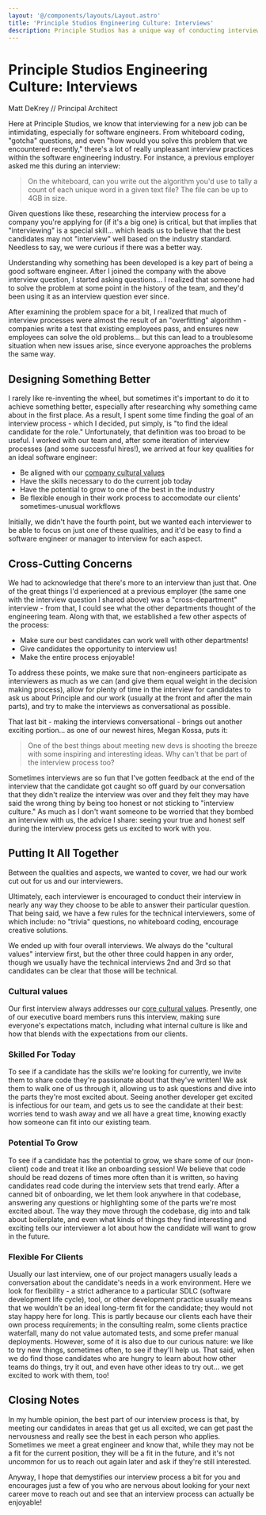 ```yaml
---
layout: '@/components/layouts/Layout.astro'
title: 'Principle Studios Engineering Culture: Interviews'
description: Principle Studios has a unique way of conducting interviews that has helped us to build a better team to support our clients... and is unintimidating for interviews!
---
```



# Principle Studios Engineering Culture: Interviews

<a rel="author">

Matt DeKrey // Principal Architect

</a>

Here at Principle Studios, we know that interviewing for a new job can be
intimidating, especially for software engineers. From whiteboard coding,
"gotcha" questions, and even "how would you solve this problem that we
encountered recently," there's a lot of really unpleasant interview practices
within the software engineering industry. For instance, a previous employer
asked me this during an interview:

> On the whiteboard, can you write out the algorithm you'd use to tally a count
> of each unique word in a given text file? The file can be up to 4GB in size.

Given questions like these, researching the interview process for a company
you're applying for (if it's a big one) is critical, but that implies that
"interviewing" is a special skill... which leads us to believe that the best
candidates may not "interview" well based on the industry standard. Needless to
say, we were curious if there was a better way.

Understanding why something has been developed is a key part of being a good
software engineer. After I joined the company with the above interview question,
I started asking questions... I realized that someone had to solve the problem
at some point in the history of the team, and they'd been using it as an
interview question ever since.

After examining the problem space for a bit, I realized that much of interview
processes were almost the result of an "overfitting" algorithm - companies write
a test that existing employees pass, and ensures new employees can solve the old
problems... but this can lead to a troublesome situation when new issues arise,
since everyone approaches the problems the same way.

## Designing Something Better

I rarely like re-inventing the wheel, but sometimes it's important to do it to
achieve something better, especially after researching why something came about
in the first place. As a result, I spent some time finding the goal of an
interview process - which I decided, put simply, is "to find the ideal candidate
for the role." Unfortunately, that definition was too broad to be useful. I
worked with our team and, after some iteration of interview processes (and some
successful hires!), we arrived at four key qualities for an ideal software
engineer:

- Be aligned with our [company cultural values][1]
- Have the skills necessary to do the current job today
- Have the potential to grow to one of the best in the industry
- Be flexible enough in their work process to accomodate our clients'
  sometimes-unusual workflows

Initially, we didn't have the fourth point, but we wanted each interviewer to be
able to focus on just one of these qualities, and it'd be easy to find a software
engineer or manager to interview for each aspect.

## Cross-Cutting Concerns

We had to acknowledge that there's more to an interview than just that. One of
the great things I'd experienced at a previous employer (the same one with the
interview question I shared above) was a "cross-department" interview - from
that, I could see what the other departments thought of the engineering team.
Along with that, we established a few other aspects of the process:

- Make sure our best candidates can work well with other departments!
- Give candidates the opportunity to interview us!
- Make the entire process enjoyable!

To address these points, we make sure that non-engineers participate as
interviewers as much as we can (and give them equal weight in the decision
making process), allow for plenty of time in the interview for candidates to
ask us about Principle and our work (usually at the front and after the main
parts), and try to make the interviews as conversational as possible.

That last bit - making the interviews conversational - brings out another
exciting portion... as one of our newest hires, Megan Kossa, puts it:

> One of the best things about meeting new devs is shooting the breeze with some
> inspiring and interesting ideas. Why can't that be part of the interview
> process too?

Sometimes interviews are so fun that I've gotten feedback at the end of the
interview that the candidate got caught so off guard by our conversation that
they didn't realize the interview was over and they felt they may have said the
wrong thing by being too honest or not sticking to "interview culture." As much
as I don't want someone to be worried that they bombed an interview with us, the
advice I share: seeing your true and honest self during the interview process
gets us excited to work with you.

## Putting It All Together

Between the qualities and aspects, we wanted to cover, we had our work cut out
for us and our interviewers.

Ultimately, each interviewer is encouraged to conduct their interview in nearly
any way they choose to be able to answer their particular question. That being
said, we have a few rules for the technical interviewers, some of which include:
no "trivia" questions, no whiteboard coding, encourage creative solutions.

We ended up with four overall interviews. We always do the "cultural values"
interview first, but the other three could happen in any order, though we
usually have the technical interviews 2nd and 3rd so that candidates can be
clear that those will be technical.

### Cultural values

Our first interview always addresses our [core cultural values][1]. Presently,
one of our executive board members runs this interview, making sure everyone's
expectations match, including what internal culture is like and how that blends
with the expectations from our clients.

### Skilled For Today

To see if a candidate has the skills we're looking for currently, we invite
them to share code they're passionate about that they've written! We ask them
to walk one of us through it, allowing us to ask questions and dive into the
parts they're most excited about. Seeing another developer get excited is
infectious for our team, and gets us to see the candidate at their best:
worries tend to wash away and we all have a great time, knowing exactly how
someone can fit into our existing team.

### Potential To Grow

To see if a candidate has the potential to grow, we share some of our
(non-client) code and treat it like an onboarding session! We believe that code
should be read dozens of times more often than it is written, so having
candidates read code during the interview sets that trend early. After a canned
bit of onboarding, we let them look anywhere in that codebase, answering any
questions or highlighting some of the parts we're most excited about. The way
they move through the codebase, dig into and talk about boilerplate, and even
what kinds of things they find interesting and exciting tells our interviewer a
lot about how the candidate will want to grow in the future.

### Flexible For Clients

Usually our last interview, one of our project managers usually leads a
conversation about the candidate's needs in a work environment. Here we look for
flexibility - a strict adherance to a particular SDLC (software development life
cycle), tool, or other development practice usually means that we wouldn't be an
ideal long-term fit for the candidate; they would not stay happy here for long.
This is partly because our clients each have their own process requirements; in
the consulting realm, some clients practice waterfall, many do not value
automated tests, and some prefer manual deployments. However, some of it is also
due to our curious nature: we like to try new things, sometimes often, to see if
they'll help us. That said, when we do find those candidates who are hungry to
learn about how other teams do things, try it out, and even have other ideas to
try out... we get excited to work with them, too!

## Closing Notes

In my humble opinion, the best part of our interview process is that, by meeting
our candidates in areas that get us all excited, we can get past the nervousness
and really see the best in each person who applies. Sometimes we meet a great
engineer and know that, while they may not be a fit for the current position,
they will be a fit in the future, and it's not uncommon for us to reach out
again later and ask if they're still interested.

Anyway, I hope that demystifies our interview process a bit for you and
encourages just a few of you who are nervous about looking for your next career
move to reach out and see that an interview process can actually be enjoyable!

[1]: https://principlestudios.com/careers/
